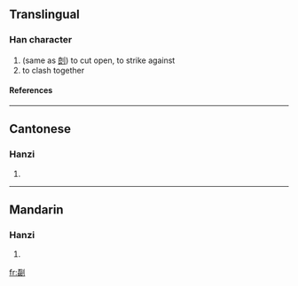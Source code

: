 ==Translingual==
===Han character===
{{Han char|rn=18|rad=刀|as=15|sn=17|four=|canj=一口中弓 (MRLN)}}
# (same as [[剆]]) to cut open, to strike against
# to clash together
====References====
{{Han ref|kx=0145.290|hdz=10361.150|uh=350F|ud=13583}}

----
==Cantonese==
===Hanzi===
{{yue-hanzi|jyut=|y=gak3, lik6}}
# {{defn|Cantonese}}

----
==Mandarin==
===Hanzi===
{{cmn-hanzi|pin=[[lì]] ([[li4]])|wg=li<sup>4</sup>}}
# {{defn|Mandarin}}

[[fr:㔏]]